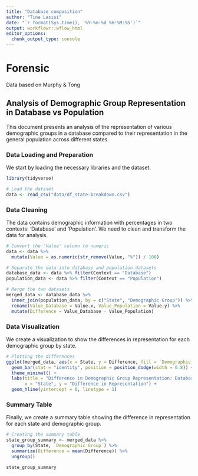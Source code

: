 ```yaml
---
title: "Database composition"
author: "Tina Lasisi"
date: "`r format(Sys.time(), '%Y-%m-%d %H:%M:%S')`"
output: workflowr::wflow_html
editor_options:
  chunk_output_type: console
---
```


# Forensic

Data based on Murphy & Tong


## Analysis of Demographic Group Representation in Database vs Population

This document presents an analysis of the representation of various demographic groups in a database compared to their representation in the general population across different states.

### Data Loading and Preparation

We start by loading the necessary libraries and the dataset.

```r
library(tidyverse)

# Load the dataset
data <- read_csv("data/df_state-breakdown.csv")
```

### Data Cleaning
The data contains demographic information with percentages in two contexts: 'Database' and 'Population'. We need to clean and transform the data for analysis.

```r
# Convert the 'Value' column to numeric
data <- data %>%
  mutate(Value = as.numeric(str_remove(Value, "%")) / 100)

# Separate the data into database and population datasets
database_data <- data %>% filter(Context == "Database")
population_data <- data %>% filter(Context == "Population")

# Merge the two datasets
merged_data <- database_data %>%
  inner_join(population_data, by = c("State", "Demographic Group")) %>%
  rename(Value_Database = Value.x, Value_Population = Value.y) %>%
  mutate(Difference = Value_Database - Value_Population)

```

### Data Visualization
We create a visualization to show the differences in representation for each demographic group by state.

```r
# Plotting the differences
ggplot(merged_data, aes(x = State, y = Difference, fill = `Demographic Group`)) +
  geom_bar(stat = "identity", position = position_dodge(width = 0.8)) +
  theme_minimal() +
  labs(title = "Difference in Demographic Group Representation: Database vs Population by State",
       x = "State", y = "Difference in Representation") +
  geom_hline(yintercept = 0, linetype = 1)

```

### Summary Table
Finally, we create a summary table showing the difference in representation for each state and demographic group.

```r
# Creating the summary table
state_group_summary <- merged_data %>%
  group_by(State, `Demographic Group`) %>%
  summarize(Difference = mean(Difference)) %>%
  ungroup()

state_group_summary
```


